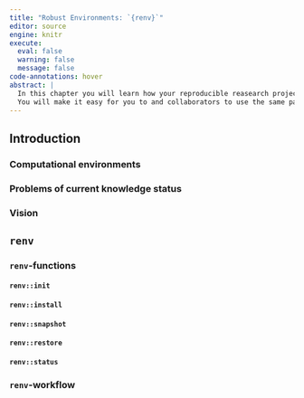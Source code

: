 ```yaml
---
title: "Robust Environments: `{renv}`"
editor: source
engine: knitr
execute:
  eval: false
  warning: false
  message: false
code-annotations: hover
abstract: |
  In this chapter you will learn how your reproducible reasearch project becomes robust against different package versions.
  You will make it easy for you to and collaborators to use the same package versions in your joint project.
---
```


## Introduction

<!--# Write about the current status-->

### Computational environments

<!--# Introduction to computational environments if not done in a separate chapter -->

### Problems of current knowledge status

### Vision

<!--# What we will be able to do after this chapter -->

## `renv`

::: {.callout.tip title="Benefits of `renv`"}
:::

### `renv`-functions

#### `renv::init`

#### `renv::install`

#### `renv::snapshot`

#### `renv::restore`

#### `renv::status`

### `renv`-workflow

<!--# Insert a figure of a renv-workflow -->